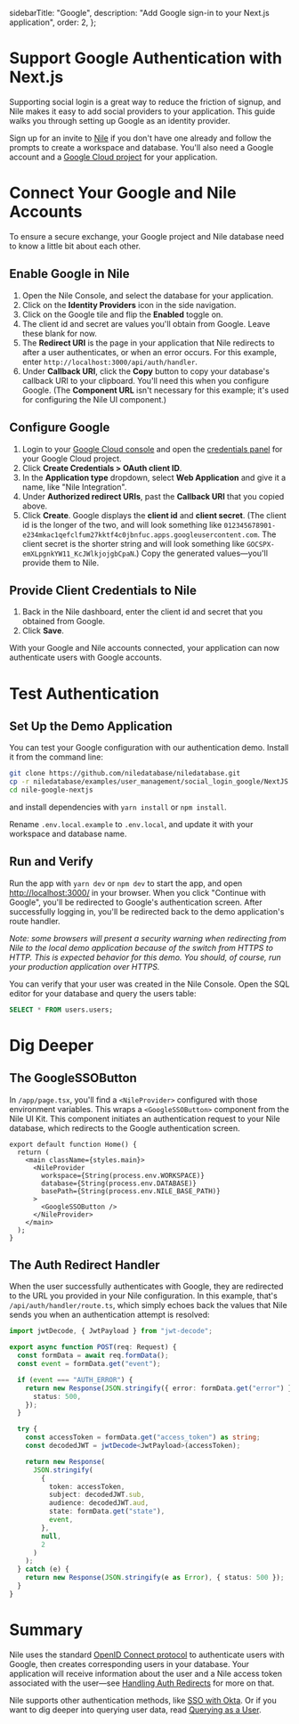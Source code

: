   sidebarTitle: "Google",
  description: "Add Google sign-in to your Next.js application",
  order: 2,
};

# Support Google Authentication with Next.js

Supporting social login is a great way to reduce the friction of signup, and Nile makes it easy to add social providers to your application. This guide walks you through setting up Google as an identity provider.

Sign up for an invite to [Nile](https://thenile.dev) if you don't have one already and follow the prompts to create a workspace and database. You'll also need a Google account and a [Google Cloud project](https://console.cloud.google.com/) for your application.

# Connect Your Google and Nile Accounts

To ensure a secure exchange, your Google project and Nile database need to know a little bit about each other.

## Enable Google in Nile

1. Open the Nile Console, and select the database for your application.
2. Click on the **Identity Providers** icon in the side navigation.
3. Click on the Google tile and flip the **Enabled** toggle on.
4. The client id and secret are values you'll obtain from Google. Leave these blank for now.
5. The **Redirect URI** is the page in your application that Nile redirects to after a user authenticates, or when an error occurs. For this example, enter `http://localhost:3000/api/auth/handler`.
6. Under **Callback URI**, click the **Copy** button to copy your database's callback URI to your clipboard. You'll need this when you configure Google. (The **Component URL** isn't necessary for this example; it's used for configuring the Nile UI component.)

## Configure Google

1. Login to your [Google Cloud console](https://console.cloud.google.com/) and open the [credentials panel](https://console.cloud.google.com/apis/credentials) for your Google Cloud project.
2. Click **Create Credentials > OAuth client ID**.
3. In the **Application type** dropdown, select **Web Application** and give it a name, like "Nile Integration".
4. Under **Authorized redirect URIs**, past the **Callback URI** that you copied above.
5. Click **Create**. Google displays the **client id** and **client secret**. (The client id is the longer of the two, and will look something like `012345678901-e234mkac1qefclfum27kktf4c0jbnfuc.apps.googleusercontent.com`. The client secret is the shorter string and will look something like `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`.) Copy the generated values—you'll provide them to Nile.

## Provide Client Credentials to Nile

1. Back in the Nile dashboard, enter the client id and secret that you obtained from Google.
2. Click **Save**.

With your Google and Nile accounts connected, your application can now authenticate users with Google accounts.

# Test Authentication

## Set Up the Demo Application

You can test your Google configuration with our authentication demo. Install it from the command
line:

```bash
git clone https://github.com/niledatabase/niledatabase.git
cp -r niledatabase/examples/user_management/social_login_google/NextJS ./nile-google-nextjs
cd nile-google-nextjs
```

and install dependencies with `yarn install` or `npm install`.

Rename `.env.local.example` to `.env.local`, and update it with your workspace and database name.

## Run and Verify

Run the app with `yarn dev` or `npm dev` to start the app, and open [http://localhost:3000/](http://localhost:3000/) in your browser. When you click "Continue with Google", you'll be redirected to Google's authentication screen. After successfully logging in, you'll be redirected back to the demo application's route handler.

_Note: some browsers will present a security warning when redirecting from Nile to the local demo application because of the switch from HTTPS to HTTP. This is expected behavior for this demo. You should, of course, run your production application over HTTPS._

You can verify that your user was created in the Nile Console. Open the SQL editor for your database and query the users table:

```sql
SELECT * FROM users.users;
```

# Dig Deeper

## The GoogleSSOButton

In `/app/page.tsx`, you'll find a `<NileProvider>` configured with those environment variables. This wraps a `<GoogleSSOButton>` component from the Nile UI Kit. This component initiates an authentication request to your Nile database, which redirects to the Google authentication screen.

```tsx
export default function Home() {
  return (
    <main className={styles.main}>
      <NileProvider
        workspace={String(process.env.WORKSPACE)}
        database={String(process.env.DATABASE)}
        basePath={String(process.env.NILE_BASE_PATH)}
      >
        <GoogleSSOButton />
      </NileProvider>
    </main>
  );
}
```

## The Auth Redirect Handler

When the user successfully authenticates with Google, they are redirected to the URL you provided in your Nile configuration. In this example, that's `/api/auth/handler/route.ts`, which simply echoes back the values that Nile sends you when an authentication attempt is resolved:

```ts
import jwtDecode, { JwtPayload } from "jwt-decode";

export async function POST(req: Request) {
  const formData = await req.formData();
  const event = formData.get("event");

  if (event === "AUTH_ERROR") {
    return new Response(JSON.stringify({ error: formData.get("error") }), {
      status: 500,
    });
  }

  try {
    const accessToken = formData.get("access_token") as string;
    const decodedJWT = jwtDecode<JwtPayload>(accessToken);

    return new Response(
      JSON.stringify(
        {
          token: accessToken,
          subject: decodedJWT.sub,
          audience: decodedJWT.aud,
          state: formData.get("state"),
          event,
        },
        null,
        2
      )
    );
  } catch (e) {
    return new Response(JSON.stringify(e as Error), { status: 500 });
  }
}
```

# Summary

Nile uses the standard [OpenID Connect protocol](https://openid.net/developers/how-connect-works/) to authenticate users with Google, then creates corresponding users in your database. Your application will receive information about the user and a Nile access token associated with the user—see [Handling Auth Redirects]() for more on that.

Nile supports other authentication methods, like [SSO with Okta](). Or if you want to dig deeper into querying user data, read [Querying as a User]().
